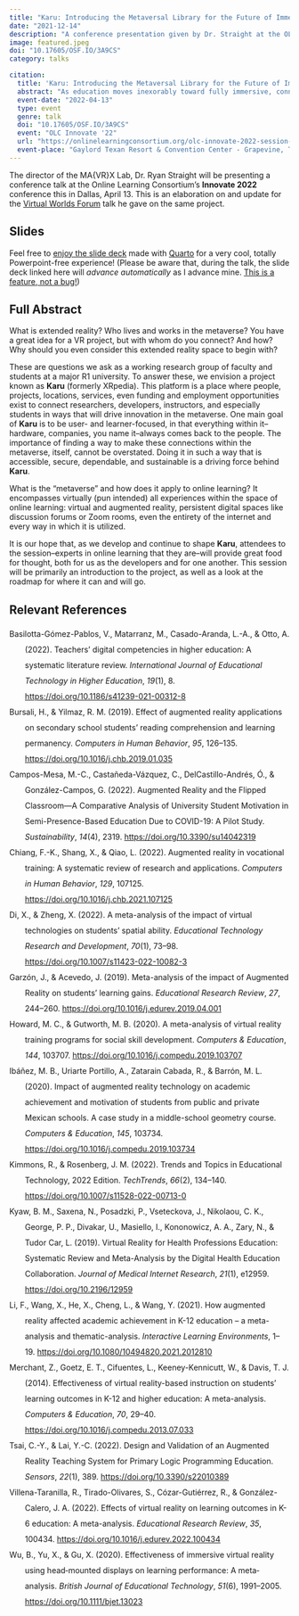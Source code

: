 ```yaml
---
title: "Karu: Introducing the Metaversal Library for the Future of Immersive Learning"
date: "2021-12-14"
description: "A conference presentation given by Dr. Straight at the OLC Innovate 2022 conference."
image: featured.jpeg
doi: "10.17605/OSF.IO/3A9CS"
category: talks

citation:
  title: 'Karu: Introducing the Metaversal Library for the Future of Immersive Learning'
  abstract: "As education moves inexorably toward fully immersive, connected experiences, it is important to ensure openness, transparency, and collaboration. Karu (formerly XRpedia, the eXtended Reality encyclopedia) is an ongoing project that seeks to do precisely that. This session will introduce the project, its motivation, and the roadmap ahead."
  event-date: "2022-04-13"
  type: event
  genre: talk
  doi: "10.17605/OSF.IO/3A9CS"
  event: "OLC Innovate '22"
  url: "https://onlinelearningconsortium.org/olc-innovate-2022-session-page/?session=10765"
  event-place: "Gaylord Texan Resort & Convention Center - Grapevine, Texas - Room: Dallas 3-4"
---
```


The director of the MA{VR}X Lab, Dr. Ryan Straight will be presenting a conference talk at the Online Learning Consortium's **Innovate 2022** conference this in Dallas, April 13. This is an elaboration on and update for the [Virtual Worlds Forum](https://mavrxlab.org/event/vwf21/) talk he gave on the same project.

## Slides

Feel free to [enjoy the slide deck](deck/) made with [Quarto](https://quarto.org) for a very cool, totally Powerpoint-free experience! (Please be aware that, during the talk, the slide deck linked here will *advance automatically* as I advance mine. [This is a feature, not a bug!](https://quarto.org/docs/presentations/revealjs/presenting.html#multiplex))

## Full Abstract

What is extended reality? Who lives and works in the metaverse? You have a great idea for a VR project, but with whom do you connect? And how? Why should you even consider this extended reality space to begin with?

These are questions we ask as a working research group of faculty and students at a major R1 university. To answer these, we envision a project known as **Karu** (formerly XRpedia). This platform is a place where people, projects, locations, services, even funding and employment opportunities exist to connect researchers, developers, instructors, and especially students in ways that will drive innovation in the metaverse. One main goal of **Karu** is to be user- and learner-focused, in that everything within it--hardware, companies, you name it--always comes back to the people. The importance of finding a way to make these connections within the metaverse, itself, cannot be overstated. Doing it in such a way that is accessible, secure, dependable, and sustainable is a driving force behind **Karu**.

What is the "metaverse" and how does it apply to online learning? It encompasses virtually (pun intended) all experiences within the space of online learning: virtual and augmented reality, persistent digital spaces like discussion forums or Zoom rooms, even the entirety of the internet and every way in which it is utilized.

It is our hope that, as we develop and continue to shape **Karu**, attendees to the session--experts in online learning that they are--will provide great food for thought, both for us as the developers and for one another. This session will be primarily an introduction to the project, as well as a look at the roadmap for where it can and will go.

## Relevant References

::: {.csl-bib-body style="line-height: 2; margin-left: 2em; text-indent:-2em;"}
::: csl-entry
Basilotta-Gómez-Pablos, V., Matarranz, M., Casado-Aranda, L.-A., & Otto, A. (2022). Teachers' digital competencies in higher education: A systematic literature review. <i>International Journal of Educational Technology in Higher Education</i>, <i>19</i>(1), 8. <a href="https://doi.org/10.1186/s41239-021-00312-8">https://doi.org/10.1186/s41239-021-00312-8</a>
:::

::: csl-entry
Bursali, H., & Yilmaz, R. M. (2019). Effect of augmented reality applications on secondary school students' reading comprehension and learning permanency. <i>Computers in Human Behavior</i>, <i>95</i>, 126--135. <a href="https://doi.org/10.1016/j.chb.2019.01.035">https://doi.org/10.1016/j.chb.2019.01.035</a>
:::

::: csl-entry
Campos-Mesa, M.-C., Castañeda-Vázquez, C., DelCastillo-Andrés, Ó., & González-Campos, G. (2022). Augmented Reality and the Flipped Classroom---A Comparative Analysis of University Student Motivation in Semi-Presence-Based Education Due to COVID-19: A Pilot Study. <i>Sustainability</i>, <i>14</i>(4), 2319. <a href="https://doi.org/10.3390/su14042319">https://doi.org/10.3390/su14042319</a>
:::

::: csl-entry
Chiang, F.-K., Shang, X., & Qiao, L. (2022). Augmented reality in vocational training: A systematic review of research and applications. <i>Computers in Human Behavior</i>, <i>129</i>, 107125. <a href="https://doi.org/10.1016/j.chb.2021.107125">https://doi.org/10.1016/j.chb.2021.107125</a>
:::

::: csl-entry
Di, X., & Zheng, X. (2022). A meta-analysis of the impact of virtual technologies on students' spatial ability. <i>Educational Technology Research and Development</i>, <i>70</i>(1), 73--98. <a href="https://doi.org/10.1007/s11423-022-10082-3">https://doi.org/10.1007/s11423-022-10082-3</a>
:::

::: csl-entry
Garzón, J., & Acevedo, J. (2019). Meta-analysis of the impact of Augmented Reality on students' learning gains. <i>Educational Research Review</i>, <i>27</i>, 244--260. <a href="https://doi.org/10.1016/j.edurev.2019.04.001">https://doi.org/10.1016/j.edurev.2019.04.001</a>
:::

::: csl-entry
Howard, M. C., & Gutworth, M. B. (2020). A meta-analysis of virtual reality training programs for social skill development. <i>Computers & Education</i>, <i>144</i>, 103707. <a href="https://doi.org/10.1016/j.compedu.2019.103707">https://doi.org/10.1016/j.compedu.2019.103707</a>
:::

::: csl-entry
Ibáñez, M. B., Uriarte Portillo, A., Zatarain Cabada, R., & Barrón, M. L. (2020). Impact of augmented reality technology on academic achievement and motivation of students from public and private Mexican schools. A case study in a middle-school geometry course. <i>Computers & Education</i>, <i>145</i>, 103734. <a href="https://doi.org/10.1016/j.compedu.2019.103734">https://doi.org/10.1016/j.compedu.2019.103734</a>
:::

::: csl-entry
Kimmons, R., & Rosenberg, J. M. (2022). Trends and Topics in Educational Technology, 2022 Edition. <i>TechTrends</i>, <i>66</i>(2), 134--140. <a href="https://doi.org/10.1007/s11528-022-00713-0">https://doi.org/10.1007/s11528-022-00713-0</a>
:::

::: csl-entry
Kyaw, B. M., Saxena, N., Posadzki, P., Vseteckova, J., Nikolaou, C. K., George, P. P., Divakar, U., Masiello, I., Kononowicz, A. A., Zary, N., & Tudor Car, L. (2019). Virtual Reality for Health Professions Education: Systematic Review and Meta-Analysis by the Digital Health Education Collaboration. <i>Journal of Medical Internet Research</i>, <i>21</i>(1), e12959. <a href="https://doi.org/10.2196/12959">https://doi.org/10.2196/12959</a>
:::

::: csl-entry
Li, F., Wang, X., He, X., Cheng, L., & Wang, Y. (2021). How augmented reality affected academic achievement in K-12 education -- a meta-analysis and thematic-analysis. <i>Interactive Learning Environments</i>, 1--19. <a href="https://doi.org/10.1080/10494820.2021.2012810">https://doi.org/10.1080/10494820.2021.2012810</a>
:::

::: csl-entry
Merchant, Z., Goetz, E. T., Cifuentes, L., Keeney-Kennicutt, W., & Davis, T. J. (2014). Effectiveness of virtual reality-based instruction on students' learning outcomes in K-12 and higher education: A meta-analysis. <i>Computers & Education</i>, <i>70</i>, 29--40. <a href="https://doi.org/10.1016/j.compedu.2013.07.033">https://doi.org/10.1016/j.compedu.2013.07.033</a>
:::

::: csl-entry
Tsai, C.-Y., & Lai, Y.-C. (2022). Design and Validation of an Augmented Reality Teaching System for Primary Logic Programming Education. <i>Sensors</i>, <i>22</i>(1), 389. <a href="https://doi.org/10.3390/s22010389">https://doi.org/10.3390/s22010389</a>
:::

::: csl-entry
Villena-Taranilla, R., Tirado-Olivares, S., Cózar-Gutiérrez, R., & González-Calero, J. A. (2022). Effects of virtual reality on learning outcomes in K-6 education: A meta-analysis. <i>Educational Research Review</i>, <i>35</i>, 100434. <a href="https://doi.org/10.1016/j.edurev.2022.100434">https://doi.org/10.1016/j.edurev.2022.100434</a>
:::

::: csl-entry
Wu, B., Yu, X., & Gu, X. (2020). Effectiveness of immersive virtual reality using head‐mounted displays on learning performance: A meta‐analysis. <i>British Journal of Educational Technology</i>, <i>51</i>(6), 1991--2005. <a href="https://doi.org/10.1111/bjet.13023">https://doi.org/10.1111/bjet.13023</a>
:::
:::
